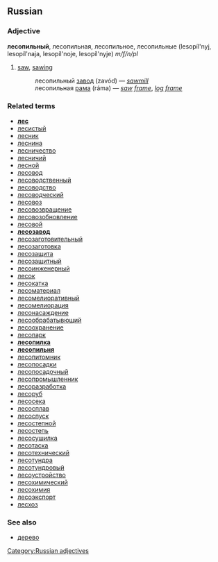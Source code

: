 ==Russian==
===Adjective===
'''лесопильный''', лесопильная, лесопильное, лесопильные (lesopíl'nyj, lesopíl'naja, lesopíl'noje, lesopíl'nyje) ''m/f/n/pl''

# [[saw]], [[sawing]]
#: лесопильный [[завод]] (zavód) — ''[[sawmill]]''
#: лесопильная [[рама]] (ráma) — ''[[saw]] [[frame]]'', ''[[log]] [[frame]]''

===Related terms===
*'''[[лес]]'''
*[[лесистый]]
*[[лесник]]
*[[леснина]]
*[[лесничество]]
*[[лесничий]]
*[[лесной]]
*[[лесовод]]
*[[лесоводственный]]
*[[лесоводство]]
*[[лесоводческий]]
*[[лесовоз]]
*[[лесовозвращение]]
*[[лесовозобновление]]
*[[лесовой]]
*'''[[лесозавод]]'''
*[[лесозаготовительный]]
*[[лесозаготовка]]
*[[лесозащита]]
*[[лесозащитный]]
*[[лесоинженерный]]
*[[лесок]]
*[[лесокатка]]
*[[лесоматериал]]
*[[лесомелиоративный]]
*[[лесомелиорация]]
*[[лесонасаждение]]
*[[лесообрабатывющий]]
*[[лесоохранение]]
*[[лесопарк]]
*'''[[лесопилка]]'''
*'''[[лесопильня]]'''
*[[лесопитомник]]
*[[лесопосадки]]
*[[лесопосадочный]]
*[[лесопромышленник]]
*[[лесоразработка]]
*[[лесоруб]]
*[[лесосека]]
*[[лесосплав]]
*[[лесоспуск]]
*[[лесостепной]]
*[[лесостепь]]
*[[лесосушилка]]
*[[лесотаска]]
*[[лесотехнический]]
*[[лесотундра]]
*[[лесотундровый]]
*[[лесоустройство]]
*[[лесохимический]]
*[[лесохимия]]
*[[лесоэкспорт]]
*[[лесхоз]]

===See also===
*[[дерево]]

[[Category:Russian adjectives]]